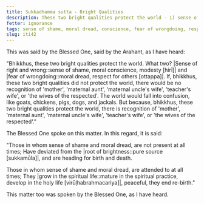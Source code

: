```yaml
---
title: Sukkadhamma sutta - Bright Qualities
description: These two bright qualities protect the world - 1) sense of shame and 2) moral dread.
fetter: ignorance
tags: sense of shame, moral dread, conscience, fear of wrongdoing, respect, brightness, spiritual life, bright qualities, iti, iti28-49
slug: iti42
---
```


This was said by the Blessed One, said by the Arahant, as I have heard:

"Bhikkhus, these two bright qualities protect the world. What two? \|Sense of right and wrong::sense of shame, moral conscience, modesty [hirī]| and \|fear of wrongdoing::moral dread, respect for others [ottappa]|. If, bhikkhus, these two bright qualities did not protect the world, there would be no recognition of 'mother', 'maternal aunt', 'maternal uncle's wife', 'teacher's wife', or 'the wives of the respected'. The world would fall into confusion, like goats, chickens, pigs, dogs, and jackals. But because, bhikkhus, these two bright qualities protect the world, there is recognition of 'mother', 'maternal aunt', 'maternal uncle's wife', 'teacher's wife', or 'the wives of the respected'."

The Blessed One spoke on this matter. In this regard, it is said:

"Those in whom sense of shame and moral dread,
are not present at all times;
Have deviated from the \|root of brightness::pure source [sukkamūla]|,
and are heading for birth and death.

Those in whom sense of shame and moral dread,
are attended to at all times;
They \|grow in the spiritual life::mature in the spiritual practice, develop in the holy life [virūḷhabrahmacariya]|,
peaceful, they end re-birth."

This matter too was spoken by the Blessed One, as I have heard.